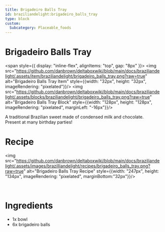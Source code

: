 ```yaml
---
title: Brigadeiro Balls Tray
id: braziliandelight:brigadeiro_balls_tray
type: block
custom:
  Subcategory: Placeable_foods
---
```


# Brigadeiro Balls Tray

<span style={{ display: "inline-flex", alignItems: "top", gap: "8px" }}>
  <img src="https://github.com/danbrown/deltaboxwiki/blob/main/docs/braziliandelight/.assets/item/braziliandelight/brigadeiro_balls_tray.png?raw=true" alt="Brigadeiro Balls Tray Item" style={{width: "32px", height: "32px", imageRendering: "pixelated"}}/>
  <img src="https://github.com/danbrown/deltaboxwiki/blob/main/docs/braziliandelight/.assets/blocks/braziliandelight/brigadeiro_balls_tray.png?raw=true" alt="Brigadeiro Balls Tray Block" style={{width: "128px", height: "128px", imageRendering: "pixelated", marginLeft: "-16px"}}/>
</span>

A traditional Brazilian sweet made of condensed milk and chocolate. Present at many birthday parties!

# Recipe

<img src="https://github.com/danbrown/deltaboxwiki/blob/main/docs/braziliandelight/.assets/images/brazilliandelight/recipes/brigadeiro_balls_tray.png?raw=true" alt="Brigadeiro Balls Tray Recipe" style={{width: "247px", height: "134px", imageRendering: "pixelated", marginBottom:"32px"}}/>

<br/>

# Ingredients
- 1x bowl
- 6x brigadeiro balls